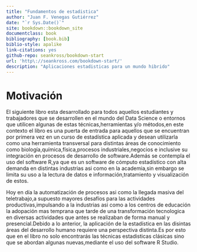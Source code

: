 ```yaml
---
title: "Fundamentos de estadistica"
author: "Juan F. Venegas Gutiérrez"
date: "`r Sys.Date()`"
site: bookdown::bookdown_site
documentclass: book
bibliography: [book.bib]
biblio-style: apalike
link-citations: yes
github-repo: seankross/bookdown-start
url: 'http\://seankross.com/bookdown-start/'
description: "Aplicaciones estadisticas para un mundo hibrido"
---
```


# Motivación {.unnumbered}

El siguiente libro esta desarrollado para todos aquellos estudiantes y trabajadores que se desarrollen en el mundo del Data Science o entornos que utilicen algunas de estas técnicas,herramientas y/o métodos,en este contexto el libro es una puerta de entrada para aquellos que se encuentran por primera vez en un curso de estadística aplicada y desean utilizarla como una herramienta transversal para distintas áreas de conocimiento como biología,química,física,procesos industriales,negocios e inclusive su integración en procesos de desarrollo de software.Además se contempla el uso del software R,ya que es un software de cómputo estadístico 
con alta demanda en distintas industrias asi como en la academia,sin embargo se limita su uso
a la lectura de datos e información,tratamiento y visualización de estos.

Hoy en día la automatización de procesos asi como la llegada masiva del teletrabajo,a supuesto 
mayores desafíos para las actividades productivas,impulsando a la industrias asi como a los centros de educación la adopación mas temprana que tarde de una transformación tecnologica en diversas actividades que
antes se realizaban de forma manual y presencial.Debido a lo anterior, la aplicación de la estadística en 
las disintas áreas del desarrollo humano requiere una perspectiva distinta.Es por esto que en el libro no solo encontrarás
las técnicas estadisticas clásicas sino que se abordan algunas nuevas,mediante el uso del software R Studio.
